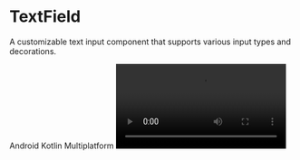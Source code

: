 
# TextField

A customizable text input component that supports various input types and decorations.

<TagContainer>
  <Tag>Android</Tag>
  <Tag>Kotlin Multiplatform</Tag>
</TagContainer>

<Video src="https://files.catbox.moe/bmbwzf.mp4" />

<br />

## Installation

```bash copy
./gradlew lumo --add TextField
```

## Usage

### TextField Example

```kotlin copy
var text1 by remember { mutableStateOf("") }
var text2 by remember { mutableStateOf("") }
var text3 by remember { mutableStateOf("") }

TextField(
    value = text1,
    onValueChange = { text1 = it },
    label = { Text("Label") },
    placeholder = { Text("Placeholder") }
)

OutlinedTextField(
    value = text2,
    onValueChange = { text2 = it },
    label = { Text("Label") },
    placeholder = { Text("Placeholder") }
)

UnderlinedTextField(
    value = text3,
    onValueChange = { text3 = it },
    label = { Text("Label") },
    placeholder = { Text("Placeholder") }
)
```

## API Documentation

### TextField Types

| Component             | Description                     |
| --------------------- | ------------------------------- |
| `TextField`           | Basic filled style text input   |
| `OutlinedTextField`   | Text input with outlined style  |
| `UnderlinedTextField` | Text input with underline style |

### Parameters

| Parameter              | Type                        | Description                     |
| ---------------------- | --------------------------- | ------------------------------- |
| `value`                | `String`                    | Current text value              |
| `onValueChange`        | `(String) -> Unit`          | Callback when text changes      |
| `modifier`             | `Modifier`                  | Modifier for the text field     |
| `enabled`              | `Boolean`                   | Whether field is enabled        |
| `readOnly`             | `Boolean`                   | Whether field is read-only      |
| `textStyle`            | `TextStyle`                 | Style for input text            |
| `label`                | `@Composable (() -> Unit)?` | Label content above the field   |
| `placeholder`          | `@Composable (() -> Unit)?` | Placeholder when field is empty |
| `leadingIcon`          | `@Composable (() -> Unit)?` | Icon at the start of the field  |
| `trailingIcon`         | `@Composable (() -> Unit)?` | Icon at the end of the field    |
| `prefix`               | `@Composable (() -> Unit)?` | Fixed content before the input  |
| `suffix`               | `@Composable (() -> Unit)?` | Fixed content after the input   |
| `supportingText`       | `@Composable (() -> Unit)?` | Helper text below the field     |
| `isError`              | `Boolean`                   | Whether to show error state     |
| `visualTransformation` | `VisualTransformation`      | Transform for the visual output |
| `keyboardOptions`      | `KeyboardOptions`           | Keyboard configuration          |
| `keyboardActions`      | `KeyboardActions`           | Keyboard action handlers        |
| `singleLine`           | `Boolean`                   | Whether to limit to single line |
| `maxLines`             | `Int`                       | Maximum number of lines         |
| `shape`                | `Shape`                     | Shape of the text field         |
| `colors`               | `TextFieldColors`           | Colors for different states     |
